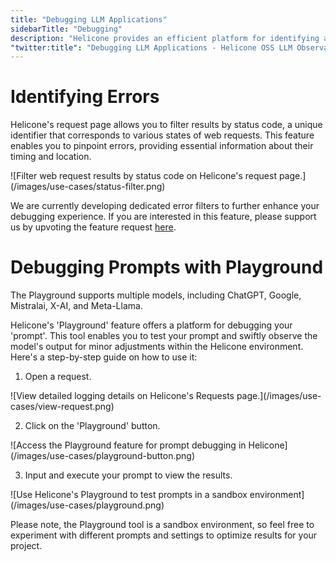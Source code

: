 ```yaml
---
title: "Debugging LLM Applications"
sidebarTitle: "Debugging"
description: "Helicone provides an efficient platform for identifying and rectifying errors in your LLM applications, offering insights into their occurrence."
"twitter:title": "Debugging LLM Applications - Helicone OSS LLM Observability"
---
```


# Identifying Errors

Helicone's request page allows you to filter results by status code, a unique identifier that corresponds to various states of web requests. This feature enables you to pinpoint errors, providing essential information about their timing and location.

<Frame>
  ![Filter web request results by status code on Helicone's request
  page.](/images/use-cases/status-filter.png)
</Frame>

We are currently developing dedicated error filters to further enhance your debugging experience. If you are interested in this feature, please support us by upvoting the feature request [here](https://www.helicone.ai/roadmap).

# Debugging Prompts with Playground

<Info>The Playground supports multiple models, including ChatGPT, Google, Mistralai, X-AI, and Meta-Llama.</Info>

Helicone's 'Playground' feature offers a platform for debugging your 'prompt'. This tool enables you to test your prompt and swiftly observe the model's output for minor adjustments within the Helicone environment. Here's a step-by-step guide on how to use it:

1. Open a request.

<Frame>
  ![View detailed logging details on Helicone's Requests
  page.](/images/use-cases/view-request.png)
</Frame>

2. Click on the 'Playground' button.

<Frame>
  ![Access the Playground feature for prompt debugging in
  Helicone](/images/use-cases/playground-button.png)
</Frame>

3. Input and execute your prompt to view the results.

<Frame>
  ![Use Helicone's Playground to test prompts in a sandbox
  environment](/images/use-cases/playground.png)
</Frame>

Please note, the Playground tool is a sandbox environment, so feel free to experiment with different prompts and settings to optimize results for your project.
